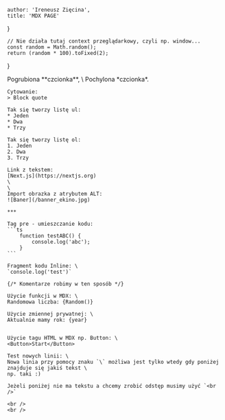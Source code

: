 
    author: 'Ireneusz Zięcina',
    title: 'MDX PAGE'
}


    // Nie działa tutaj context przeglądarkowy, czyli np. window...
    const random = Math.random();
    return (random * 100).toFixed(2);
}

<section className={'container'}>
    Pogrubiona **czcionka**, \
    Pochylona *czcionka*.

    Cytowanie:
    > Block quote

    Tak się tworzy listę ul:
    * Jeden
    * Dwa
    * Trzy

    Tak się tworzy listę ol:
    1. Jeden
    2. Dwa
    3. Trzy

    Link z tekstem:
    [Next.js](https://nextjs.org)
    \
    \
    Import obrazka z atrybutem ALT:
    ![Baner](/banner_ekino.jpg)

    ***

    Tag pre - umieszczanie kodu:
    ```ts
        function testABC() {
            console.log('abc');
        }
    ```

    Fragment kodu Inline: \
    `console.log('test')`

    {/* Komentarze robimy w ten sposób */}

    Użycie funkcji w MDX: \
    Randomowa liczba: {Random()}

    Użycie zmiennej prywatnej: \
    Aktualnie mamy rok: {year}


    Użycie tagu HTML w MDX np. Button: \
    <Button>Start</Button>

    Test nowych linii: \
    Nowa linia przy pomocy znaku `\` możliwa jest tylko wtedy gdy poniżej znajduje się jakiś tekst \
    np. taki :)

    Jeżeli poniżej nie ma tekstu a chcemy zrobić odstęp musimy użyć `<br />`

    <br />
    <br />
</section>